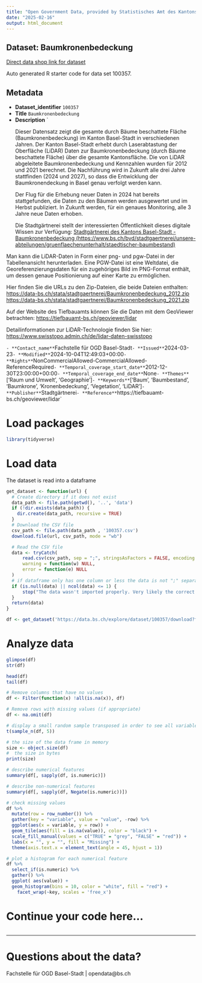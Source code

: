```yaml
---
title: "Open Government Data, provided by Statistisches Amt des Kantons Basel-Stadt - Fachstelle OGD"
date: "2025-02-16"
output: html_document
---
```


## Dataset: Baumkronenbedeckung

[Direct data shop link for dataset](https://data.bs.ch/explore/dataset/100357)

Auto generated R starter code for data set 100357.

## Metadata

- **Dataset_identifier** `100357`
- **Title** `Baumkronenbedeckung`
- **Description** `<p>Dieser Datensatz zeigt die gesamte durch Bäume beschattete Fläche (Baumkronenbedeckung) im Kanton Basel-Stadt in verschiedenen Jahren. Der Kanton Basel-Stadt erhebt durch Laserabtastung der Oberfläche (LiDAR) Daten zur Baumkronenbedeckung (durch Bäume beschattete Fläche) über die gesamte Kantonsfläche. Die von LiDAR abgeleitete Baumkronenbedeckung und Kennzahlen wurden für 2012 und 2021 berechnet. Die Nachführung wird in Zukunft alle drei Jahre stattfinden (2024 und 2027), so dass die Entwicklung der Baumkronendeckung in Basel genau verfolgt werden kann.</p><p>Der Flug für die Erhebung neuer Daten in 2024 hat bereits stattgefunden, die Daten zu den Bäumen werden ausgewertet und im Herbst publiziert. In Zukunft werden, für ein genaues Monitoring, alle 3 Jahre neue Daten erhoben.</p><p>Die Stadtgärtnerei stellt der interessierten Öffentlichkeit dieses digitale Wissen zur Verfügung: <a href="https://www.bs.ch/bvd/stadtgaertnerei/unsere-abteilungen/gruenflaechenunterhalt/staedtischer-baumbestand" target="_blank">Stadtgärtnerei des Kantons Basel-Stadt - Baumkronenbedeckung (https://www.bs.ch/bvd/stadtgaertnerei/unsere-abteilungen/gruenflaechenunterhalt/staedtischer-baumbestand)</a>
</p><p>

Man kann die LiDAR-Daten in Form einer png- und pgw-Datei in der Tabellenansicht herunterladen. Eine PGW-Datei ist eine Weltdatei, die Georeferenzierungsdaten für ein zugehöriges Bild im PNG-Format enthält, um dessen genaue Positionierung auf einer Karte zu ermöglichen.</p><p>Hier finden Sie die URLs zu den Zip-Dateien, die beide Dateien enthalten:<br> 
<a href="https://data-bs.ch/stata/stadtgaertnerei/Baumkronenbedeckung_2012.zip" target="_blank">https://data-bs.ch/stata/stadtgaertnerei/Baumkronenbedeckung_2012.zip</a><br><a href="https://data-bs.ch/stata/stadtgaertnerei/Baumkronenbedeckung_2021.zip" target="_blank">https://data-bs.ch/stata/stadtgaertnerei/Baumkronenbedeckung_2021.zip</a></p><p>Auf der Website des Tiefbauamts können Sie die Daten mit dem GeoViewer betrachten: <a href="https://tiefbauamt-bs.ch/geoviewer/lidar" target="_blank">https://tiefbauamt-bs.ch/geoviewer/lidar</a></p><p>Detailinformationen zur LiDAR-Technologie finden Sie hier: <a href="https://www.swisstopo.admin.ch/de/lidar-daten-swisstopo" target="_blank">https://www.swisstopo.admin.ch/de/lidar-daten-swisstopo</a> </p>`
- **Contact_name** `Fachstelle für OGD Basel-Stadt`
- **Issued** `2024-03-23`
- **Modified** `2024-10-04T12:49:03+00:00`
- **Rights** `NonCommercialAllowed-CommercialAllowed-ReferenceRequired`
- **Temporal_coverage_start_date** `2012-12-30T23:00:00+00:00`
- **Temporal_coverage_end_date** `None`
- **Themes** `['Raum und Umwelt', 'Geographie']`
- **Keywords** `['Baum', 'Baumbestand', 'Baumkrone', 'Kronenbedeckung', 'Vegetation', 'LiDAR']`
- **Publisher** `Stadtgärtnerei`
- **Reference** `https://tiefbauamt-bs.ch/geoviewer/lidar`


# Load packages

```r

library(tidyverse)
```

# Load data

The dataset is read into a dataframe

```r
get_dataset <- function(url) {
  # Create directory if it does not exist
  data_path <- file.path(getwd(), '..', 'data')
  if (!dir.exists(data_path)) {
    dir.create(data_path, recursive = TRUE)
  }
  # Download the CSV file
  csv_path <- file.path(data_path , '100357.csv')
  download.file(url, csv_path, mode = "wb")

  # Read the CSV file
  data <- tryCatch(
      read.csv(csv_path, sep = ";", stringsAsFactors = FALSE, encoding = "UTF-8"),
      warning = function(w) NULL,
      error = function(e) NULL
  )
  # if dataframe only has one column or less the data is not ";" separated
  if (is.null(data) || ncol(data) <= 1) {
      stop("The data wasn't imported properly. Very likely the correct separator couldn't be found.\nPlease check the dataset manually and adjust the code.")
  }
  return(data)
}
```

```r

df <- get_dataset('https://data.bs.ch/explore/dataset/100357/download?format=csv&timezone=Europe%2FZurich')

```

# Analyze data

```r

glimpse(df)
str(df)

head(df)
tail(df)

```

```r
# Remove columns that have no values
df <- Filter(function(x) !all(is.na(x)), df)

# Remove rows with missing values (if appropriate)
df <- na.omit(df)
```

```r
# display a small random sample transposed in order to see all variables
t(sample_n(df, 5))
```

```r
# the size of the data frame in memory
size <- object.size(df)
#  the size in bytes
print(size)
```

```r
# describe numerical features
summary(df[, sapply(df, is.numeric)])
```

```r
# describe non-numerical features
summary(df[, sapply(df, Negate(is.numeric))])
```

```r
# check missing values
df %>%
  mutate(row = row_number()) %>%
  gather(key = "variable", value = "value", -row) %>%
  ggplot(aes(x = variable, y = row)) +
  geom_tile(aes(fill = is.na(value)), color = "black") +
  scale_fill_manual(values = c("TRUE" = "grey", "FALSE" = "red")) +
  labs(x = "", y = "", fill = "Missing") +
  theme(axis.text.x = element_text(angle = 45, hjust = 1))
```

```r
# plot a histogram for each numerical feature
df %>%
  select_if(is.numeric) %>%
  gather() %>%
  ggplot( aes(value)) +
  geom_histogram(bins = 10, color = "white", fill = "red") +
    facet_wrap(~key, scales = 'free_x')
```

# Continue your code here...

```r

```
------------------------------------------------------------------------

# Questions about the data?

Fachstelle für OGD Basel-Stadt | opendata@bs.ch
